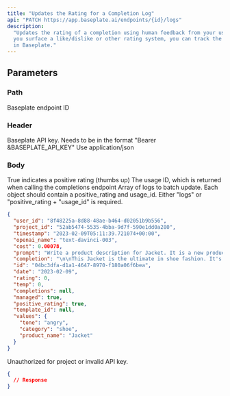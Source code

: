 ```yaml
---
title: "Updates the Rating for a Completion Log"
api: "PATCH https://app.baseplate.ai/endpoints/{id}/logs"
description:
  "Updates the rating of a completion using human feedback from your users. If
  you surface a like/dislike or other rating system, you can track the feedback
  in Baseplate."
---
```


## Parameters

### Path

<ParamField path="id" type="string" required>
  Baseplate endpoint ID
</ParamField>

### Header

<ParamField header="Authorization" type="string" required>
  Baseplate API key. Needs to be in the format "Bearer &BASEPLATE_API_KEY"
</ParamField>
<ParamField header="Content-Type" type="string">
  Use application/json
</ParamField>

### Body

<ParamField body="positive_rating" type="Boolean">
  True indicates a positive rating (thumbs up)
</ParamField>
<ParamField body="usage_id" type="">
  The usage ID, which is returned when calling the completions endpoint
</ParamField>
<ParamField body="logs" type="Array">
  Array of logs to batch update. Each object should contain a positive_rating
  and usage_id. Either "logs" or "positive_rating + "usage_id" is required.
</ParamField>

<Tabs>
<Tab title="🟢 200: OK">

```json
{
  "user_id": "8f48225a-8d88-48ae-b464-d02051b9b556",
  "project_id": "52ab5474-5535-4bba-9d7f-590e1dd0a280",
  "timestamp": "2023-02-09T05:11:39.721074+00:00",
  "openai_name": "text-davinci-003",
  "cost": 0.00078,
  "prompt": "Write a product description for Jacket. It is a new product in shoe. The description should have a angry tone.",
  "completion": "\n\nThis Jacket is the ultimate in shoe fashion. It's sleek, stylish",
  "id": "04bc3dfa-d1a1-4647-8970-f180a06f6bea",
  "date": "2023-02-09",
  "rating": 0,
  "temp": 0,
  "completions": null,
  "managed": true,
  "positive_rating": true,
  "template_id": null,
  "values": {
    "tone": "angry",
    "category": "shoe",
    "product_name": "Jacket"
  }
}
```

</Tab>

<Tab title="🟠 401: Unauthorized">

Unauthorized for project or invalid API key.

```json
{
  // Response
}
```

</Tab>
</Tabs>
